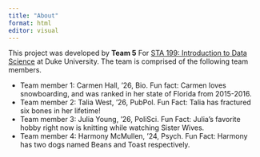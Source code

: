 ```yaml
---
title: "About"
format: html
editor: visual
---
```


This project was developed by **Team 5** For [STA 199: Introduction to Data Science](https://sta199-f23-2.github.io/) at Duke University. The team is comprised of the following team members.

-   Team member 1: Carmen Hall, '26, Bio. Fun fact: Carmen loves snowboarding, and was ranked in her state of Florida from 2015-2016.
-   Team member 2: Talia West, '26, PubPol. Fun Fact: Talia has fractured six bones in her lifetime!
-   Team member 3: Julia Young, '26, PoliSci. Fun Fact: Julia's favorite hobby right now is knitting while watching Sister Wives.
-   Team member 4: Harmony McMullen, '24, Psych. Fun Fact: Harmony has two dogs named Beans and Toast respectively.
